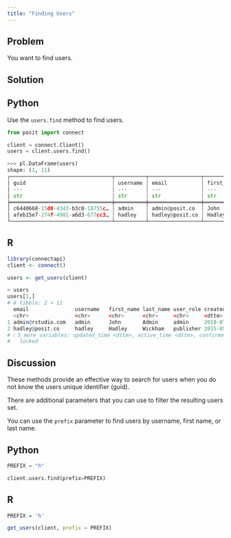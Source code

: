 ```yaml
---
title: "Finding Users"
---
```


## Problem

You want to find users.

## Solution

::: {.panel-tabset group="language"}

## Python

Use the `users.find` method to find users.

```python
from posit import connect

client = connect.Client()
users = client.users.find()
```

```python
>>> pl.DataFrame(users)
shape: (1, 11)
┌─────────────────────────────────┬──────────┬─────────────────┬────────────┬───┬──────────────────────┬──────────────────────┬───────────┬────────┐
│ guid                            ┆ username ┆ email           ┆ first_name ┆ … ┆ updated_time         ┆ active_time          ┆ confirmed ┆ locked │
│ ---                             ┆ ---      ┆ ---             ┆ ---        ┆   ┆ ---                  ┆ ---                  ┆ ---       ┆ ---    │
│ str                             ┆ str      ┆ str             ┆ str        ┆   ┆ str                  ┆ str                  ┆ bool      ┆ bool   │
╞═════════════════════════════════╪══════════╪═════════════════╪════════════╪═══╪══════════════════════╪══════════════════════╪═══════════╪════════╡
│ c6440668-15d0-4343-b3c8-18755c… ┆ admin    ┆ admin@posit.co  ┆ John       ┆ … ┆ 2018-07-10T21:26:57Z ┆ 2018-07-17T15:18:26Z ┆ true      ┆ false  │
│ afeb15e7-274f-4981-a6d3-677cc3… ┆ hadley   ┆ hadley@posit.co ┆ Hadley     ┆ … ┆ 2024-06-18T13:25:27Z ┆ 2024-06-18T13:25:27Z ┆ true      ┆ false  │
└─────────────────────────────────┴──────────┴─────────────────┴────────────┴───┴──────────────────────┴──────────────────────┴───────────┴────────┘
```

## R

```r
library(connectapi)
client <- connect()

users <- get_users(client)
```

```r
> users
users[1,]
# A tibble: 2 × 11
  email               username   first_name last_name user_role created_time
  <chr>               <chr>      <chr>      <chr>     <chr>     <dttm>
1 admin@rstudio.com   admin      John       Admin     admin     2018-07-10 04:52:04
2 hadley@posit.co     hadley     Hadley     Wickham   publisher 2015-05-20 19:44:37
# ℹ 5 more variables: updated_time <dttm>, active_time <dttm>, confirmed <lgl>,
#   locked
```

:::

## Discussion

These methods provide an effective way to search for users when you do not know the users unique identifier (guid).

There are additional parameters that you can use to filter the resulting users set.

You can use the `prefix` parameter to find users by username, first name, or last name.

::: {.panel-tabset group="language"}

## Python

```python
PREFIX = "h"

client.users.find(prefix=PREFIX)
```

## R

```r
PREFIX = 'h'

get_users(client, prefix = PREFIX)
```
:::
